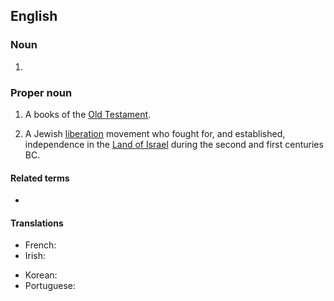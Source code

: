 {{also|Maccabées}}

==English==
{{book of the Bible|Books of the Maccabees}}

===Noun===
{{head|en|noun plural form}}

# {{plural of|Maccabee|lang=en}}

===Proper noun===
{{en-proper noun}}
# {{lb|en|biblical}} A books of the [[Old Testament]].
# {{lb|en|history}} A Jewish [[liberation]] movement who fought for, and established, independence in the [[Land of Israel]] during the second and first centuries BC.

====Related terms====
* {{l|en|Macc.}}

====Translations====
{{trans-top}}
* French: {{t+|fr|Maccabées}}
* Irish: {{t|ga|Macabaeigh|m-p}}
{{trans-mid}}
* Korean: {{t|ko|마카베오기}}
* Portuguese: {{t|pt|Macabeus|m|m-p}}
{{trans-bottom}}